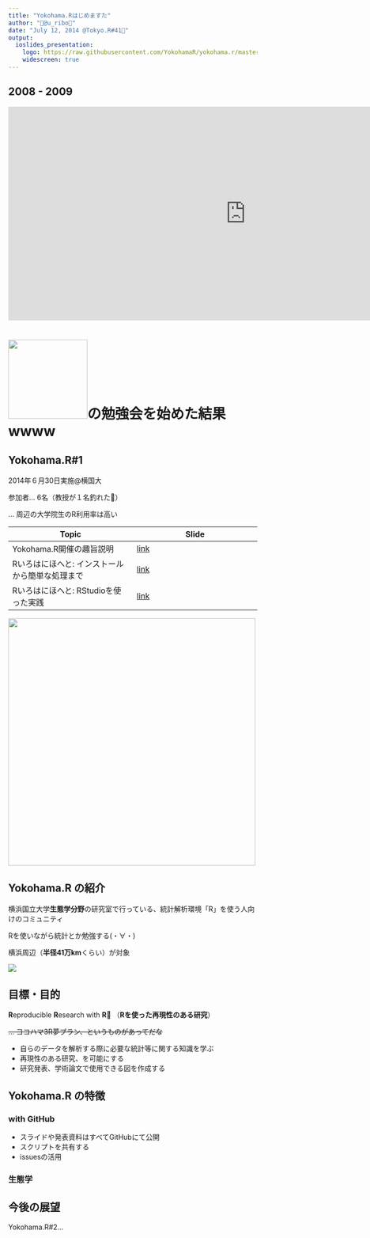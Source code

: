 ```yaml
---
title: "Yokohama.Rはじめますた"
author: "🍉@u_ribo🎃"
date: "July 12, 2014 @Tokyo.R#41🗼"
output:
  ioslides_presentation:
    logo: https://raw.githubusercontent.com/YokohamaR/yokohama.r/master/images/yokohamarIcon.png
    widescreen: true
---
```


## 2008 - 2009 {.vcenter}

<!-- This version of the embed code is no longer supported. Learn more: https://vimeo.com/s/tnm --> <object width="960" height="432"><param name="allowfullscreen" value="true" /><param name="allowscriptaccess" value="always" /><param name="movie" value="http://vimeo.com/moogaloop.swf?clip_id=100061279&amp;force_embed=1&amp;server=vimeo.com&amp;show_title=0&amp;show_byline=0&amp;show_portrait=0&amp;color=00adef&amp;fullscreen=1&amp;autoplay=1&amp;loop=0" /><embed src="http://vimeo.com/moogaloop.swf?clip_id=100061279&amp;force_embed=1&amp;server=vimeo.com&amp;show_title=0&amp;show_byline=0&amp;show_portrait=0&amp;color=00adef&amp;fullscreen=1&amp;autoplay=1&amp;loop=0" type="application/x-shockwave-flash" allowfullscreen="true" allowscriptaccess="always" width="960" height="432"></embed></object>

# <img src="https://raw.githubusercontent.com/uribo/rep-res-guideline/master/src/r-logo.png" width=160 />の勉強会を始めた結果wwww

## Yokohama.R#1 {.columns-2}

2014年６月30日実施\@横国大

参加者... 6名（教授が１名釣れた🎣）

... 周辺の大学院生のR利用率は高い

| Topic | Slide |
|-------|-------|
| Yokohama.R開催の趣旨説明 | [link](http://yokohamar.github.io/Welcome-to-Yokohama.R/) |
| Rいろはにほへと: インストールから簡単な処理まで | [link](http://yokohamar.github.io/introduction-to-r/index.html) |
| Rいろはにほへと: RStudioを使った実践 | [link](http://yokohamar.github.io/introduction-to-r/index2.html) |

<img src="https://dl.dropbox.com/s/yp27bdj1be4qqxi/yokohamar1-1.jpg" width=500 />

## Yokohama.R の紹介{.columns-2}

横浜国立大学<span class="blue3">**生態学分野**</span>の研究室で行っている、統計解析環境「R」を使う人向けのコミュニティ

Rを使いながら統計とか勉強する(・∀・)

横浜周辺（**半径41万km**くらい）が対象

![](https://raw.githubusercontent.com/YokohamaR/yokohama.r/master/images/yokohamarIcon.png)

## 目標・目的

<span class="blue3">**R**</span>eproducible <span class="yellow3">**R**</span>esearch with <span class="green3">**R**</span>🍺 （**Rを使った再現性のある研究**）

~~... ヨコハマ3R夢プラン、というものがあってだな~~

* 自らのデータを解析する際に必要な統計等に関する知識を学ぶ
* 再現性のある研究、を可能にする
* 研究発表、学術論文で使用できる図を作成する

## Yokohama.R の特徴

### with GitHub

* スライドや発表資料はすべてGitHubにて公開
* スクリプトを共有する
* issuesの活用

### 生態学

## 今後の展望

Yokohama.R#2... 